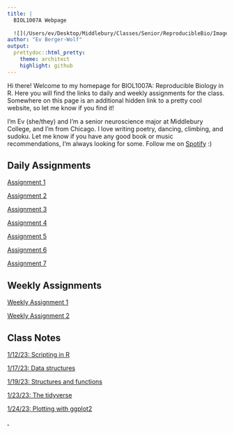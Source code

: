```yaml
---
title: |
  BIOL1007A Webpage  
  
  ![](/Users/ev/Desktop/Middlebury/Classes/Senior/ReproducibleBio/Images/computerCat.jpeg){width=3in}  
author: "Ev Berger-Wolf"
output: 
  prettydoc::html_pretty:
    theme: architect
    highlight: github
---
```


Hi there! Welcome to my homepage for BIOL1007A: Reproducible Biology in R. Here you will find the links to daily and weekly assignments for the class. Somewhere on this page is an additional hidden link to a pretty cool website, so let me know if you find it! 

I'm Ev (she/they) and I'm a senior neuroscience major at Middlebury College, and I'm from Chicago. I love writing poetry, dancing, climbing, and sudoku. Let me know if you have any good book or music recommendations, I'm always looking for some. Follow me on [Spotify](https://open.spotify.com/user/nekorocker?si=4b4e300ca84f4745) :)

## Daily Assignments
[Assignment 1](Assignment1.html)

[Assignment 2](Assignment2.html)

[Assignment 3](Assignment3.html)

[Assignment 4](Assignment4.html)

[Assignment 5](Assignment5.html)

[Assignment 6](Assignment6.html)

[Assignment 7](Assignment7.html)

## Weekly Assignments
[Weekly Assignment 1](WeeklyAssignment1.html)

[Weekly Assignment 2](WeeklyAssignment2.html)

## Class Notes
<a href="/Users/ev/Desktop/Middlebury/Classes/Senior/ReproducibleBio/BIOL1007A/Notes/2023-01-12-Scripting-in-R.R"  download>1/12/23: Scripting in R</a>

<a href="/Users/ev/Desktop/Middlebury/Classes/Senior/ReproducibleBio/BIOL1007A/Notes/2023-01-17-Data-Structures.R" download>1/17/23: Data structures</a>

<a href="/Users/ev/Desktop/Middlebury/Classes/Senior/ReproducibleBio/BIOL1007A/Notes/2023-01-19-Structures-And-Functions.R" download>1/19/23: Structures and functions</a>

<a href="/Users/ev/Desktop/Middlebury/Classes/Senior/ReproducibleBio/BIOL1007A/Notes/2023-01-23-The-Tidyverse.R" download>1/23/23: The tidyverse</a>

<a href="/Users/ev/Desktop/Middlebury/Classes/Senior/ReproducibleBio/BIOL1007A/Notes/2023-01-24-ggplot2.R" download>1/24/23: Plotting with ggplot2</a>

<abbr title="you found it!"><a href="https://zoomquilt.org/" target="_blank"><font color="white">.</a></font></abbr>